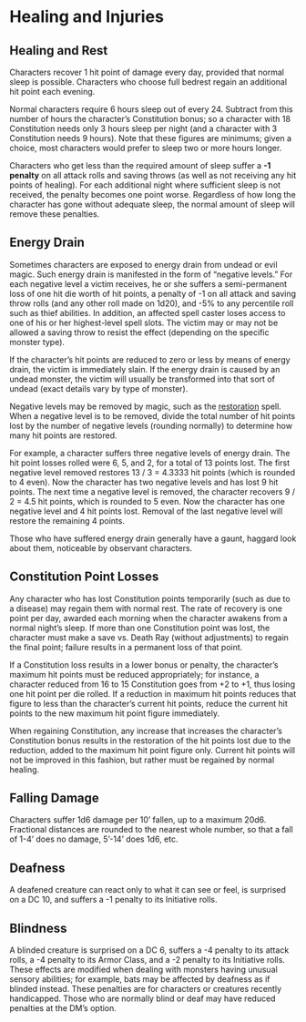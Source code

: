 # Healing and Injuries

## Healing and Rest

Characters recover 1 hit point of damage every day, provided that normal sleep is possible. Characters who choose full bedrest regain an additional hit point each evening.

Normal characters require 6 hours sleep out of every 24. Subtract from this number of hours the character's Constitution bonus; so a character with 18 Constitution needs only 3 hours sleep per night (and a character with 3 Constitution needs 9 hours). Note that these figures are minimums; given a choice, most characters would prefer to sleep two or more hours longer.

Characters who get less than the required amount of sleep suffer a **-1 penalty** on all attack rolls and saving throws (as well as not receiving any hit points of healing). For each additional night where sufficient sleep is not received, the penalty becomes one point worse. Regardless of how long the character has gone without adequate sleep, the normal amount of sleep will remove these penalties.

## Energy Drain

Sometimes characters are exposed to energy drain from undead or evil magic. Such energy drain is manifested in the form of "negative levels." For each negative level a victim receives, he or she suffers a semi-permanent loss of one hit die worth of hit points, a penalty of -1 on all attack and saving throw rolls (and any other roll made on 1d20), and -5% to any percentile roll such as thief abilities. In addition, an affected spell caster loses access to one of his or her highest-level spell slots. The victim may or may not be allowed a saving throw to resist the effect (depending on the specific monster type).

If the character's hit points are reduced to zero or less by means of energy drain, the victim is immediately slain. If the energy drain is caused by an undead monster, the victim will usually be transformed into that sort of undead (exact details vary by type of monster).

Negative levels may be removed by magic, such as the [restoration](allSpells.qmd#restoration) spell. When a negative level is to be removed, divide the total number of hit points lost by the number of negative levels (rounding normally) to determine how many hit points are restored.

For example, a character suffers three negative levels of energy drain. The hit point losses rolled were 6, 5, and 2, for a total of 13 points lost. The first negative level removed restores 13 / 3 = 4.3333 hit points (which is rounded to 4 even). Now the character has two negative levels and has lost 9 hit points. The next time a negative level is removed, the character recovers 9 / 2 = 4.5 hit points, which is rounded to 5 even. Now the character has one negative level and 4 hit points lost. Removal of the last negative level will restore the remaining 4 points.

Those who have suffered energy drain generally have a gaunt, haggard look about them, noticeable by observant characters.

## Constitution Point Losses

Any character who has lost Constitution points temporarily (such as due to a disease) may regain them with normal rest. The rate of recovery is one point per day, awarded each morning when the character awakens from a normal night's sleep. If more than one Constitution point was lost, the character must make a save vs. Death Ray (without adjustments) to regain the final point; failure results in a permanent loss of that point.

If a Constitution loss results in a lower bonus or penalty, the character's maximum hit points must be reduced appropriately; for instance, a character reduced from 16 to 15 Constitution goes from +2 to +1, thus losing one hit point per die rolled. If a reduction in maximum hit points reduces that figure to less than the character's current hit points, reduce the current hit points to the new maximum hit point figure immediately.

When regaining Constitution, any increase that increases the character's Constitution bonus results in the restoration of the hit points lost due to the reduction, added to the maximum hit point figure only. Current hit points will not be improved in this fashion, but rather must be regained by normal healing.

## Falling Damage

Characters suffer 1d6 damage per 10' fallen, up to a maximum 20d6. Fractional distances are rounded to the nearest whole number, so that a fall of 1-4' does no damage, 5'-14' does 1d6, etc.

## Deafness

A deafened creature can react only to what it can see or feel, is surprised on a DC 10, and suffers a -1 penalty to its Initiative rolls. 
	
## Blindness

A blinded creature is surprised on a DC 6, suffers a -4 penalty to its attack rolls, a -4 penalty to its Armor Class, and a -2 penalty to its Initiative rolls. These effects are modified when dealing with monsters having unusual sensory abilities; for example, bats may be affected by deafness as if blinded instead.
These penalties are for characters or creatures recently handicapped. Those who are normally blind or deaf may have reduced penalties at the DM's option.
